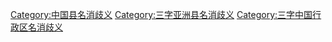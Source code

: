[[Category:中国县名消歧义|Category:中国县名消歧义]]
[[Category:三字亚洲县名消歧义|Category:三字亚洲县名消歧义]]
[[Category:三字中国行政区名消歧义|Category:三字中国行政区名消歧义]]